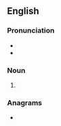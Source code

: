 ==English==

===Pronunciation===
* {{IPA|/bjuːts/|lang=en}}
* {{homophones|buttes|lang=en}}

===Noun===
{{head|en|noun form}}

# {{plural of|beaut|lang=en}}

===Anagrams===
* {{anagrams|en|a=abestu|beatus}}